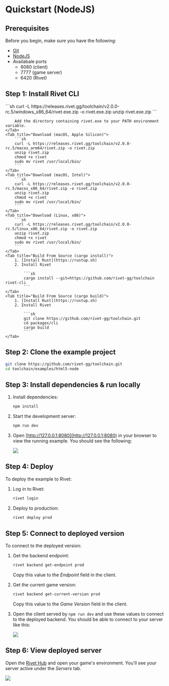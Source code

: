 
# Quickstart (NodeJS)

## Prerequisites

Before you begin, make sure you have the following:

- [Git](https://git-scm.com/downloads)
- [NodeJS](https://nodejs.org/en)
- Availabale ports
    - 8080 (client)
    - 7777 (game server)
    - 6420 (Rivet)

## Step 1: Install Rivet CLI

<Tabs>
    <Tab title="Download (Windows, x86)">
        ```sh
        curl -L https://releases.rivet.gg/toolchain/v2.0.0-rc.5/windows_x86_64/rivet.exe.zip -o rivet.exe.zip
        unzip rivet.exe.zip
        ```

        Add the directory containing rivet.exe to your PATH environment variable.
    </Tab>
    <Tab title="Download (macOS, Apple Silicon)">
        ```sh
        curl -L https://releases.rivet.gg/toolchain/v2.0.0-rc.5/macos_arm64/rivet.zip -o rivet.zip
        unzip rivet.zip
        chmod +x rivet
        sudo mv rivet /usr/local/bin/
        ```
    </Tab>
    <Tab title="Download (macOS, Intel)">
        ```sh
        curl -L https://releases.rivet.gg/toolchain/v2.0.0-rc.5/macos_x86_64/rivet.zip -o rivet.zip
        unzip rivet.zip
        chmod +x rivet
        sudo mv rivet /usr/local/bin/
        ```
    </Tab>
    <Tab title="Download (Linux, x86)">
        ```sh
        curl -L https://releases.rivet.gg/toolchain/v2.0.0-rc.5/linux_x86_64/rivet.zip -o rivet.zip
        unzip rivet.zip
        chmod +x rivet
        sudo mv rivet /usr/local/bin/
        ```
    </Tab>
    <Tab title="Build From Source (cargo install)">
        1. [Install Rust](https://rustup.sh)
        2. Install Rivet

            ```sh
            cargo install --git=https://github.com/rivet-gg/toolchain rivet-cli
            ```
    </Tab>
    <Tab title="Build From Source (cargo build)">
        1. [Install Rust](https://rustup.sh)
        2. Install Rivet

            ```sh
            git clone https://github.com/rivet-gg/toolchain.git
            cd packages/cli
            cargo build
            ```
    </Tab>
</Tabs>

## Step 2: Clone the example project

```sh
git clone https://github.com/rivet-gg/toolchain.git
cd toolchain/examples/html5-node
```

## Step 3: Install dependencies & run locally

1. Install dependencies:

    ```sh
    npm install
    ```

2. Start the development server:

    ```sh
    npm run dev
    ```

3. Open [http://127.0.0.1:8080](http://127.0.0.1:8080) in your browser to view the running example. You should see the following:

    <Image src={imgRunLocal}/>

## Step 4: Deploy

To deploy the example to Rivet:

1. Log in to Rivet:

    ```sh
    rivet login
    ```

2. Deploy to production:

    ```sh
    rivet deploy prod
    ```

## Step 5: Connect to deployed version

To connect to the deployed version:

1. Get the backend endpoint:

    ```sh
    rivet backend get-endpoint prod
    ```

    Copy this value to the _Endpoint_ field in the client.

2. Get the current game version:

    ```sh
    rivet backend get-current-version prod
    ```

    Copy this value to the _Game Version_ field in the client.

3. Open the client served by `npm run dev` and use these values to connect to the deployed backend. You should be able to connect to your server like this:

    <Image src={imgRunRemote}/>

## Step 6: View deployed server

Open the [Rivet Hub](https://hub.rivet.gg) and open your game's environment. You'll see your server active under the _Servers_ tab.

<Image src={imgServers}/>
